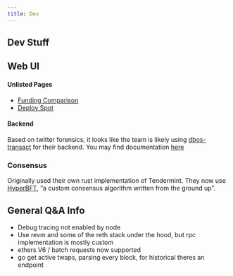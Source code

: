 ```yaml
---
title: Dev
---
```


## Dev Stuff

## Web UI

#### Unlisted Pages
- [Funding Comparison](https://app.hyperliquid.xyz/fundingComparison)
- [Deploy Spot](https://app.hyperliquid.xyz/deploySpot)

#### Backend
Based on twitter forensics, it looks like the team is likely using [dbos-transact](https://github.com/dbos-inc/dbos-transact) for their backend. You may find documentation [here](https://docs.dbos.dev/)


### Consensus

Originally used their own rust implementation of Tendermint. They now use [HyperBFT](https://x.com/chameleon_jeff/status/1787140092735185365), "a custom consensus algorithm written from the ground up".


## General Q&A Info

- Debug tracing not enabled by node
- Use revm and some of the reth stack under the hood, but rpc implementation is mostly custom
- ethers V6 / batch requests now supported
- go get active twaps, parsing every block, for historical theres an endpoint
